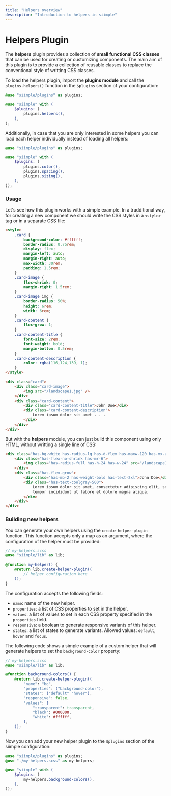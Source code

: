 ```yaml
---
title: "Helpers overview"
description: "Introduction to helpers in siimple"
---
```


# Helpers Plugin

The **helpers** plugin provides a collection of **small functional CSS classes** that can be used for creating or customizing components. The main aim of this plugin is to provide a collection of reusable classes to replace the conventional style of writting CSS classes.

To load the helpers plugin, import the **plugins module** and call the `plugins.helpers()` function in the `$plugins` section of your configuration:

```scss
@use "siimple/plugins" as plugins;

@use "siimple" with (
    $plugins: (
        plugins.helpers(),
    ),
);
```

Additionally, in case that you are only interested in some helpers you can load each helper individually instead of loading all helpers:

```scss
@use "siimple/plugins" as plugins;

@use "siimple" with (
    $plugins: (
        plugins.color(),
        plugins.spacing(),
        plugins.sizing(),
    ),
));
```


### Usage

Let's see how this plugin works with a simple example. In a tradditional way, for creating a new component we should write the CSS styles in a `<style>` tag or in a separate CSS file:

```html
<style>
    .card {
        background-color: #ffffff;
        border-radius: 0.75rem;
        display: flex;
        margin-left: auto;
        margin-right: auto;
        max-width: 30rem;
        padding: 1.5rem;
    }
    .card-image {
        flex-shrink: 0;
        margin-right: 1.5rem;
    }
    .card-image img {
        border-radius: 50%;
        height: 6rem;
        width: 6rem;
    }
    .card-content {
        flex-grow: 1;
    }
    .card-content-title {
        font-size: 2rem;
        font-weight: bold;
        margin-bottom: 0.5rem;
    }
    .card-content-description {
        color: rgba(116,124,139, 1);
    }
</style>

<div class="card">
    <div class="card-image">
        <img src="/landscape1.jpg" />
    </div>
    <div class="card-content">
        <div class="card-content-title">John Doe</div>
        <div class="card-content-description">
            Lorem ipsum dolor sit amet . . .
        </div>
    </div>
</div>
```

But with the **helpers** module, you can just build this component using only HTML, without writting a single line of CSS:

```html live=true bg=blue-200
<div class="has-bg-white has-radius-lg has-d-flex has-maxw-120 has-mx-auto has-p-6">
    <div class="has-flex-no-shrink has-mr-6">
        <img class="has-radius-full has-h-24 has-w-24" src="/landscape1.jpg" />
    </div>
    <div class="has-flex-grow">
        <div class="has-mb-2 has-weight-bold has-text-2xl">John Doe</div>
        <div class="has-text-coolgray-500">
            Lorem ipsum dolor sit amet, consectetur adipiscing elit, sed do eiusmod 
            tempor incididunt ut labore et dolore magna aliqua.
        </div>
    </div>
</div>
```


### Building new helpers

You can generate your own helpers using the `create-helper-plugin` function. This function accepts only a map as an argument, where the configuration of the helper must be provided:

```scss
// my-helpers.scss
@use "siimple/lib" as lib;

@function my-helper() {
    @return lib.create-helper-plugin((
        // helper configuration here
    ));
}
```

The configuration accepts the following fields:

- `name`: name of the new helper.
- `properties`: a list of CSS properties to set in the helper.
- `values`: a list of values to set in each CSS property specified in the `properties` field.
- `responsive`: a boolean to generate responsive variants of this helper.
- `states`: a list of states to generate variants. Allowed values: `default`, `hover` and `focus`.

The following code shows a simple example of a custom helper that will generate helpers to set the `background-color` property:

```scss
// my-helpers.scss
@use "siimple/lib" as lib;

@function background-colors() {
    @return lib.create-helper-plugin((
        "name": "bg",
        "properties": ("background-color"),
        "states": ("default" "hover"),
        "responsive": false,
        "values": (
            "transparent": transparent,
            "black": #000000,
            "white": #ffffff,
        ),
    ));
}
```

Now you can add your new helper plugin to the `$plugins` section of the siimple configuration:

```scss
@use "siimple/plugins" as plugins;
@use "./my-helpers.scss" as my-helpers;

@use "siimple" with (
    $plugins: (
        my-helpers.background-colors(),
    ),
));
```
